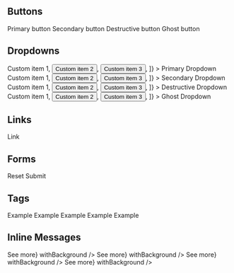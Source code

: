 
<Meta title="GettingStarted" />

## Buttons

<Preview>
    <Story name="Buttons">
        <Button.Primary>Primary button</Button.Primary>
        <Button.Secondary>Secondary button</Button.Secondary>
        <Button.Destructive>Destructive button</Button.Destructive>
        <Button.Ghost>Ghost button</Button.Ghost>
    </Story>
</Preview>

## Dropdowns

<Preview>
    <Story name="Dropdowns">
    	<Dropdown
    		as={Button.Primary}
    		aria-label="Custom menu"
    		items={[
    			<button>Custom item 1</button>,
    			<button>Custom item 2</button>,
    			<button>Custom item 3</button>,
    		]}
    	>
    		Primary Dropdown
    	</Dropdown>
    	<Dropdown
    		as={Button.Secondary}
    		aria-label="Custom menu"
    		items={[
    			<button>Custom item 1</button>,
    			<button>Custom item 2</button>,
    			<button>Custom item 3</button>,
    		]}
    	>
    		Secondary Dropdown
    	</Dropdown>
    	<Dropdown
    		as={Button.Destructive}
    		aria-label="Custom menu"
    		items={[
    			<button>Custom item 1</button>,
    			<button>Custom item 2</button>,
    			<button>Custom item 3</button>,
    		]}
    	>
    		Destructive Dropdown
    	</Dropdown>
    	<Dropdown
    		as={Button.Ghost}
    		aria-label="Custom menu"
    		items={[
    			<button>Custom item 1</button>,
    			<button>Custom item 2</button>,
    			<button>Custom item 3</button>,
    		]}
    	>
    		Ghost Dropdown
    	</Dropdown>
    </Story>
</Preview>

## Links

<Preview>
    <Story name="Links">
        <Link>Link</Link>
    </Story>
</Preview>

## Forms

<Preview>
    <Story name="Forms">
        <div style={{ display: 'flex', justifyContent: 'center', margin: '0 auto', width: '60vw', maxWidth: '70rem'}}>
            <Form>
                <Form.Fieldset legend="Form fields">
                    <Form.Text label="Input" />
                    <Form.InputGroup label="Amount"
                                     prefix="$"
                                     suffix=".00">
                        <Form.Number label="Amount without decimal" min="1" step="1" />
                    </Form.InputGroup>
                    <Form.File label="File" />
                    <Form.Password label="Password" />
                    <Form.Datalist label="Datalist" values={['foo', 'bar']} />
                    <Form.Search label="Search" />
                    <Form.Textarea label="Textarea" />
                    <Form.Select label="Select" values={['', 'foo', 'bar']} value="foo"/>
                    <Form.Select label="Select multiple" values={['foo', 'bar']} multiple value={['foo']} />
                    <Form.Checkbox label="Checkbox" checked />
                    <Form.Radio label="Radio" checked />
                    <Form.Switch label="Switch" checked />
                </Form.Fieldset>
                <div style={{ display: 'flex', justifyContent: 'space-between', padding: '2rem 0'}}>
                    <Button.Secondary type="reset">Reset</Button.Secondary>
                    <Button.Primary type="submit">Submit</Button.Primary>
                </div>
            </Form>
        </div>
    </Story>
</Preview>

## Tags

<Preview>
    <Story name="Tags">
        <Tag>Example</Tag>
        <Tag.Information>Example</Tag.Information>
        <Tag.Success>Example</Tag.Success>
        <Tag.Warning>Example</Tag.Warning>
        <Tag.Destructive>Example</Tag.Destructive>
	</Story>
 </Preview>

## Inline Messages

<Preview>
  <Story name="InlineMessages">
        <InlineMessage.Information
            title={'Lorem ipsum'}
            description={'dolor sit amet, consectetur adipiscing elit. Integer gravida orci lacus, vel convallis enim posuere ac.'}
            link={<Link href={'#'}>See more</Link>}
            withBackground
        />
        <InlineMessage.Success
            title={'Lorem ipsum'}
            description={'dolor sit amet, consectetur adipiscing elit. Integer gravida orci lacus, vel convallis enim posuere ac.'}
            link={<Link href={'#'}>See more</Link>}
            withBackground
        />
        <InlineMessage.Warning
            title={'Lorem ipsum'}
            description={'dolor sit amet, consectetur adipiscing elit. Integer gravida orci lacus, vel convallis enim posuere ac.'}
            link={<Link href={'#'}>See more</Link>}
            withBackground
        />
        <InlineMessage.Destructive
       		title={'Lorem ipsum'}
       		description={'dolor sit amet, consectetur adipiscing elit. Integer gravida orci lacus, vel convallis enim posuere ac.'}
       		link={<Link href={'#'}>See more</Link>}
       		withBackground
       	/>
  </Story>
</Preview>
